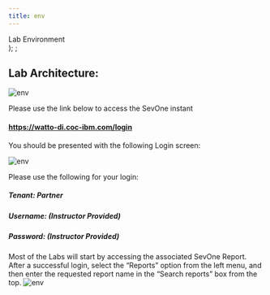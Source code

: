 ```yaml
---
title: env
---
```

  <span>
    Lab Environment <br />
  </span>
);
;

## Lab Architecture: 


![env](images/envdnc.png)


Please use the link below to access the SevOne instant  
#### https://watto-di.coc-ibm.com/login

You should be presented with the following Login screen: 

![env](images/login.png)

Please use the following for your login:

##### Tenant: Partner
##### Username: (Instructor Provided)
##### Password: (Instructor Provided)

Most of the Labs will start by accessing the associated SevOne Report. 
After a successful login, select the “Reports” option from the left menu, and then enter the requested report name in the “Search reports” box from the top. 
![env](images/report.png)


